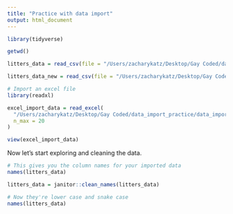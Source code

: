 ```yaml
---
title: "Practice with data import"
output: html_document
---
```


```r
library(tidyverse)

getwd()

litters_data = read_csv(file = "/Users/zacharykatz/Desktop/Gay Coded/data_import_practice/data_import_examples/FAS_litters.csv")

litters_data_new = read_csv(file = "/Users/zacharykatz/Desktop/Gay Coded/data_import_practice/data_import_examples/FAS_litters.csv", skip = 10, col_names = FALSE)

# Import an excel file
library(readxl)

excel_import_data = read_excel(
  "/Users/zacharykatz/Desktop/Gay Coded/data_import_practice/data_import_examples/mlb11.xlsx",
  n_max = 20
)

view(excel_import_data)
```

Now let's start exploring and cleaning the data.

```r
# This gives you the column names for your imported data
names(litters_data)

litters_data = janitor::clean_names(litters_data)

# Now they're lower case and snake case
names(litters_data)
```
